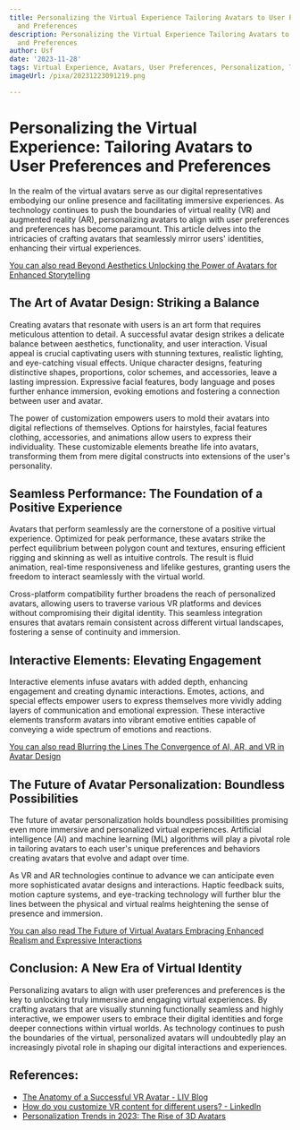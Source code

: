 ```yaml
---
title: Personalizing the Virtual Experience Tailoring Avatars to User Preferences
  and Preferences
description: Personalizing the Virtual Experience Tailoring Avatars to User Preferences
  and Preferences
author: Usf
date: '2023-11-28'
tags: Virtual Experience, Avatars, User Preferences, Personalization, Tailoring
imageUrl: /pixa/20231223091219.png

---
```

# Personalizing the Virtual Experience: Tailoring Avatars to User Preferences and Preferences

In the  realm  of  the virtual avatars serve as our digital  representatives embodying our online presence and facilitating immersive experiences. As technology  continues to push the boundaries of virtual reality (VR) and augmented reality  (AR), personalizing avatars to align with user preferences and preferences  has  become paramount. This  article delves into the intricacies of crafting avatars that seamlessly mirror users' identities, enhancing their virtual experiences.

[You can also read Beyond Aesthetics Unlocking  the Power of Avatars for Enhanced Storytelling](Beyond%20Aesthetics%20Unlocking%20the%20Power%20of%20Avatars%20for%20Enhanced%20Storytelling)


## The Art of Avatar  Design:  Striking a Balance

Creating avatars that resonate with users is an  art form that requires meticulous attention to detail. A successful avatar design strikes a delicate balance between aesthetics, functionality, and user interaction. Visual  appeal  is  crucial captivating users with stunning textures,  realistic  lighting, and eye-catching visual effects. Unique  character designs, featuring distinctive shapes, proportions, color schemes, and accessories, leave a lasting  impression. Expressive facial features, body language and poses further enhance immersion, evoking emotions and fostering a connection  between user and avatar.

The  power of customization empowers users  to mold their avatars into digital reflections of themselves. Options for hairstyles, facial features clothing, accessories, and animations allow users to express their individuality. These customizable elements breathe life into avatars, transforming  them from mere digital constructs into  extensions of the  user's personality.

##  Seamless Performance: The Foundation of  a  Positive Experience

Avatars  that perform seamlessly are the cornerstone of a positive virtual experience. Optimized for peak performance, these avatars strike the perfect equilibrium between polygon count and textures, ensuring efficient rigging and skinning as well as intuitive controls. The result is fluid animation, real-time responsiveness and lifelike gestures, granting users the freedom to interact seamlessly with the virtual world.

Cross-platform  compatibility further broadens the reach of personalized avatars,  allowing  users to traverse various  VR platforms and devices without compromising  their digital identity. This seamless integration  ensures that avatars remain  consistent across different virtual landscapes, fostering a sense of continuity and immersion.

## Interactive Elements: Elevating Engagement

Interactive elements  infuse avatars with added depth, enhancing engagement and creating  dynamic interactions. Emotes, actions, and special effects empower users to express themselves more vividly adding layers of communication and emotional expression. These  interactive elements transform avatars into vibrant emotive entities capable of conveying a wide spectrum of emotions and reactions.

[You can also read Blurring the Lines The Convergence of AI, AR, and VR in Avatar  Design](Blurring%20the%20Lines%20The%20Convergence%20of%20AI%2C%20AR%2C%20and%20VR%20in%20Avatar%20Design)


## The Future of Avatar Personalization: Boundless Possibilities

The future of avatar  personalization holds boundless possibilities promising even more immersive and personalized  virtual experiences. Artificial intelligence (AI) and machine learning (ML) algorithms  will play a pivotal role in tailoring avatars to each user's unique preferences  and behaviors creating avatars that evolve and adapt over time.

As VR and AR technologies continue  to advance we can anticipate even more sophisticated avatar designs and interactions. Haptic feedback suits, motion capture systems, and  eye-tracking technology will further blur the lines between  the physical and virtual realms heightening the  sense of presence and immersion.

[You can also read The Future of Virtual Avatars Embracing Enhanced Realism and Expressive Interactions](The%20Future%20of%20Virtual%20Avatars%20Embracing%20Enhanced%20Realism%20and%20Expressive%20Interactions)


## Conclusion:  A  New Era of Virtual Identity

Personalizing avatars to align with user preferences and preferences is the key to unlocking truly  immersive and  engaging virtual experiences. By crafting avatars that are  visually stunning functionally seamless and highly interactive, we empower  users to embrace their  digital identities and forge deeper connections  within virtual worlds. As technology continues to push the boundaries of the virtual, personalized avatars will undoubtedly play an increasingly pivotal role in shaping our digital interactions and  experiences.

## References:
- [The Anatomy of a Successful VR Avatar - LIV Blog](https://www.liv.tv/blog/the-anatomy-of-a-successful-vr-avatar)
- [How do you customize VR content for different users? - LinkedIn](https://www.linkedin.com/advice/0/how-do-you-customize-vr-content-different-users)
- [Personalization Trends in 2023: The Rise of 3D Avatars](https://unionavatars.com/personalization-trends-in-2023-the-rise-of-3d-avatars/)
